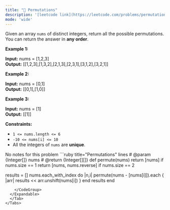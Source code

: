 ```yaml
---
title: "🧀 Permutations"
description: '[leetcode link](https://leetcode.com/problems/permutations/description/)'
mode: 'wide'
---
```

<Tabs>
  <Tab title="Question" icon="circle-question" iconType="regular">
    <Card>
      <p>Given an array <code>nums</code> of distinct integers, return all the possible <span data-keyword="permutation-array">permutations</span>. You can return the answer in <strong>any order</strong>.</p>   <p><strong class="example">Example 1:</strong></p> <strong>Input:</strong> nums = [1,2,3] <br/> <strong>Output:</strong> [[1,2,3],[1,3,2],[2,1,3],[2,3,1],[3,1,2],[3,2,1]] <p><strong class="example">Example 2:</strong></p> <strong>Input:</strong> nums = [0,1] <br/> <strong>Output:</strong> [[0,1],[1,0]] <p><strong class="example">Example 3:</strong></p> <strong>Input:</strong> nums = [1] <br/> <strong>Output:</strong> [[1]]   <p><strong>Constraints:</strong></p>  <ul>  <li><code>1 &lt;= nums.length &lt;= 6</code></li>  <li><code>-10 &lt;= nums[i] &lt;= 10</code></li>  <li>All the integers of <code>nums</code> are <strong>unique</strong>.</li> </ul> 
    </Card>
  </Tab>
  <Tab title="Solution" icon="lightbulb" iconType="regular" >
    <Card>
      No notes for this problem
</Card>
  <Expandable title="code">
    <CodeGroup dropdown>
```ruby title="Permutations" lines
# @param {Integer[]} nums
# @return {Integer[][]}
def permute(nums)
  return [nums] if nums.size == 1
  return [nums, nums.reverse] if nums.size == 2
  
  results = []
  nums.each_with_index do |n,i|
    permute(nums - [nums[i]]).each { |arr| results << arr.unshift(nums[i]) }
  end
  results
end
```
    </CodeGroup>
  </Expandable>
  </Tab>
</Tabs>